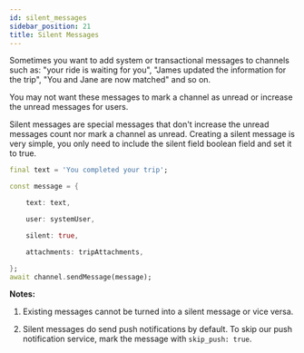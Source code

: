 ```yaml
---
id: silent_messages
sidebar_position: 21
title: Silent Messages
---
```


Sometimes you want to add system or transactional messages to channels such as: "your ride is waiting for you",
"James updated the information for the trip", "You and Jane are now matched" and so on.

You may not want these messages to mark a channel as unread or increase the unread messages for users.

Silent messages are special messages that don't increase the unread messages count nor mark a channel as unread.
Creating a silent message is very simple, you only need to include the silent field boolean field and set it to true.

```dart
final text = 'You completed your trip';

const message = {

    text: text,

    user: systemUser,

    silent: true,

    attachments: tripAttachments,

};
await channel.sendMessage(message);
```

<b>Notes: </b>

1.  Existing messages cannot be turned into a silent message or vice versa.

2.  Silent messages do send push notifications by default. To skip our push notification service,
mark the message with `skip_push: true`.